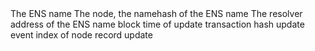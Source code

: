 <ParamField path="name">
The ENS name
</ParamField>
<ParamField path="node">
The node, the namehash of the ENS name
</ParamField>
<ParamField path="address">
The resolver address of the ENS name
</ParamField>
<ParamField path="block_time">
block time of update
</ParamField>
<ParamField path="tx_hash">
transaction hash update
</ParamField>
<ParamField path="evt_index">
event index of node record update
</ParamField>

